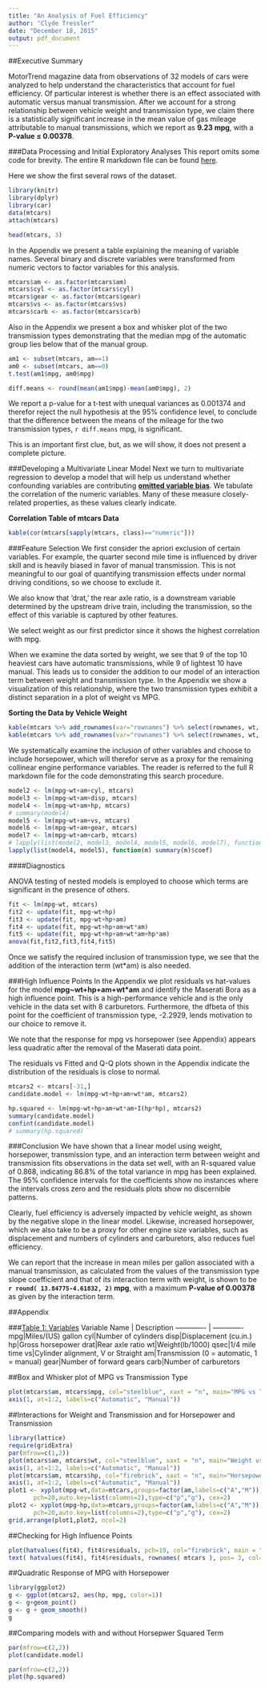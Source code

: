 ```yaml
---
title: "An Analysis of Fuel Efficiency"
author: "Clyde Tressler"
date: "December 18, 2015"
output: pdf_document
---
```


##Executive Summary

MotorTrend magazine data from observations of 32 models of cars were analyzed to help understand the characteristics that account for fuel efficiency. Of particular interest is whether there is an effect associated with automatic versus manual transmission. After we account for a strong relationship between vehicle weight and transmission type, we claim there is a statistically significant increase in the mean value of gas mileage attributable to manual transmissions, which we report as **9.23 mpg**, with a **P-value $\leq$ 0.00378**.

###Data Processing and Initial Exploratory Analyses
This report omits some code for brevity. The entire R markdown file can be found [here](https://github.com/amaglamatedclyde/mtcars).

Here we show the first several rows of the dataset.

```r
library(knitr)
library(dplyr)
library(car)
data(mtcars)
attach(mtcars)
```

```r
head(mtcars, 3)
```

In the Appendix we present a table explaining the meaning of variable names. Several binary and discrete variables were transformed from numeric vectors to factor variables for this analysis.

```r
mtcars$am <- as.factor(mtcars$am)
mtcars$cyl <- as.factor(mtcars$cyl)
mtcars$gear <- as.factor(mtcars$gear)
mtcars$vs <- as.factor(mtcars$vs)
mtcars$carb <- as.factor(mtcars$carb)
```

Also in the Appendix we present a box and whisker plot of the two transmission types demonstrating that the median mpg of the automatic group lies below that of the manual group.

```r

am1 <- subset(mtcars, am==1)
am0 <- subset(mtcars, am==0)
t.test(am1$mpg, am0$mpg)
```

```r
diff.means <- round(mean(am1$mpg)-mean(am0$mpg), 2)
```

We report a p-value for a t-test with unequal variances as 0.001374 and therefor reject the null hypothesis at the 95% confidence level, to conclude that the difference between the means of the mileage for the two transmission types, `r diff.means` mpg, is significant. 

This is an important first clue, but, as we will show, it does not present a complete picture.

###Developing a Multivariate Linear Model
Next we turn to multivariate regression to develop a model that will help us understand whether confounding variables are contributing **[omitted variable bias](https://en.wikipedia.org/wiki/Omitted-variable_bias)**. We tabulate the correlation of the numeric variables. Many of these measure closely-related properties, as these values clearly indicate. 

<div align="center">**Correlation Table of mtcars Data**</div>
```r
kable(cor(mtcars[sapply(mtcars, class)=="numeric"]))
```


###Feature Selection
We first consider the apriori exclusion of certain variables. For example, the quarter second mile time is influenced by driver skill and is heavily biased in favor of manual transmission. This is not meaningful to our goal of quantifying transmission effects under normal driving conditions, so we choose to exclude it. 

We also know that 'drat,' the rear axle ratio, is a downstream variable determined by the upstream drive train, including the transmission, so the effect of this variable is captured by other features.

We select weight as our first predictor since it shows the highest correlation with mpg. 

When we examine the data sorted by weight, we see that 9 of the top 10 heaviest cars have automatic transmissions, while 9 of lightest 10 have manual. This leads us to consider the addition to our model of an interaction term between weight and transmission type. In the Appendix we show a visualization of this relationship, where the two transmission types exhibit a distinct separation in a plot of weight vs MPG. 

<div align="center">**Sorting the Data by Vehicle Weight**</div>
```r
kable(mtcars %>% add_rownames(var="rownames") %>% select(rownames, wt, am, hp, mpg) %>% arrange(-wt) %>% head(10))
kable(mtcars %>% add_rownames(var="rownames") %>% select(rownames, wt, am, hp, mpg) %>% arrange(-wt) %>% tail(10))
```

We systematically examine the inclusion of other variables and choose to include horsepower, which will therefor serve as a proxy for the remaining collinear engine performance variables. The reader is referred to the full R markdown file for the code demonstrating this search procedure.

```r
model2 <- lm(mpg~wt+am+cyl, mtcars)
model3 <- lm(mpg~wt+am+disp, mtcars)
model4 <- lm(mpg~wt+am+hp, mtcars)
# summary(model4)
model5 <- lm(mpg~wt+am+vs, mtcars)
model6 <- lm(mpg~wt+am+gear, mtcars)
model7 <- lm(mpg~wt+am+carb, mtcars)
# lapply(list(model2, model3, model4, model5, model6, model7), function(m) summary(m))
lapply(list(model4, model5), function(m) summary(m)$coef)
```

####Diagnostics

ANOVA testing of nested models is employed to choose which terms are significant in the presence of others.

```r
fit <- lm(mpg~wt, mtcars)
fit2 <- update(fit, mpg~wt+hp)
fit3 <- update(fit, mpg~wt+hp+am)
fit4 <- update(fit, mpg~wt+hp+am+wt*am)
fit5 <- update(fit, mpg~wt+hp+am+wt*am+hp*am)
anova(fit,fit2,fit3,fit4,fit5)

```
Once we satisfy the required inclusion of transmission type, we see that the addition of the interaction term (wt*am) is also needed. 

###High Influence Points
In the Appendix we plot residuals vs hat-values for the model **mpg~wt+hp+am+wt\*am** and identify the Maserati Bora as a high influence point. This is a high-performance vehicle and is the only vehicle in the data set with 8 carburetors. Furthermore, the dfbeta of this point for the coefficient of transmission type, -2.2929, lends motivation to our choice to remove it.

We note that the response for mpg vs horsepower (see Appendix) appears less quadratic after the removal of the Maserati data point.

The residuals vs Fitted and Q-Q plots shown in the Appendix indicate the distribution of the residuals is close to normal. 
```r
mtcars2 <- mtcars[-31,]
candidate.model <- lm(mpg~wt+hp+am+wt*am, mtcars2)

hp.squared <- lm(mpg~wt+hp+am+wt*am+I(hp*hp), mtcars2)
summary(candidate.model)
confint(candidate.model)
# summary(hp.squared)
```

###Conclusion
We have shown that a linear model using weight, horsepower, transmission type, and an interaction term between weight and transmission fits observations in the data set well, with an R-squared value of 0.868, indicating 86.8% of the total variance in mpg has been explained. The 95% confidence intervals for the coefficients show no instances where the intervals cross zero and the residuals plots show no discernible patterns. 

Clearly, fuel efficiency is adversely impacted by vehicle weight, as shown by the negative slope in the linear model. Likewise, increased horsepower, which we also take to be a proxy for other engine size variables, such as displacement and numbers of cylinders and carburetors, also reduces fuel efficiency.

We can report that the increase in mean miles per gallon associated with a manual transmission, as calculated from the values of the transmission type slope coefficient and that of its interaction term with weight, is shown to be **`r round( 13.84775-4.61832, 2)` mpg**, with a maximum **P-value of 0.00378** as given by the interaction term.

##Appendix

###[Table 1: Variables](https://stat.ethz.ch/R-manual/R-devel/library/datasets/html/mtcars.html)
Variable Name | Description
------------- | -------------
mpg|Miles/(US) gallon
cyl|Number of cylinders
disp|Displacement (cu.in.)
hp|Gross horsepower
drat|Rear axle ratio
wt|Weight(lb/1000)
qsec|1/4 mile time
vs|Cylinder alignment, V or Straight
am|Transmission (0 = automatic, 1 = manual)
gear|Number of forward gears
carb|Number of carburetors

<div align="center">
##Box and Whisker plot of MPG vs Transmission Type

```r
plot(mtcars$am, mtcars$mpg, col="steelblue", xaxt = "n", main="MPG vs Transmission Type", ylab="MPG")
axis(1, at=1:2, labels=c("Automatic", "Manual"))
```

##Interactions for Weight and Transmission and for Horsepower and Transmission
```r
library(lattice)
require(gridExtra)
par(mfrow=c(1,2))
plot(mtcars$am, mtcars$wt, col="steelblue", xaxt = "n", main="Weight vs Transmission Type", ylab="Weight in 1/1000lb")
axis(1, at=1:2, labels=c("Automatic", "Manual"))
plot(mtcars$am, mtcars$hp, col="firebrick", xaxt = "n", main="Horsepower vs Trans. Type", ylab="Horsepower")
axis(1, at=1:2, labels=c("Automatic", "Manual"))
plot1 <- xyplot(mpg~wt,data=mtcars,groups=factor(am,labels=c("A","M")),
       pch=20,auto.key=list(columns=2),type=c("p","g"), cex=2)
plot2 <- xyplot(mpg~hp,data=mtcars,groups=factor(am,labels=c("A","M")),
       pch=20,auto.key=list(columns=2),type=c("p","g"), cex=2)
grid.arrange(plot1,plot2, ncol=2)
```

##Checking for High Influence Points

```r
plot(hatvalues(fit4), fit4$residuals, pch=19, col="firebrick", main = "HatValues vs Residuals")
text( hatvalues(fit4), fit4$residuals, rownames( mtcars ), pos= 3, col="steelblue")
```

##Quadratic Response of MPG with Horsepower 
```r
library(ggplot2)
g <- ggplot(mtcars2, aes(hp, mpg, color=1))
g <- g+geom_point()
g <- g + geom_smooth()
g
```

##Comparing models with and without Horsepwer Squared Term
```r
par(mfrow=c(2,2))
plot(candidate.model)
```

```r
par(mfrow=c(2,2))
plot(hp.squared)
```
</div>